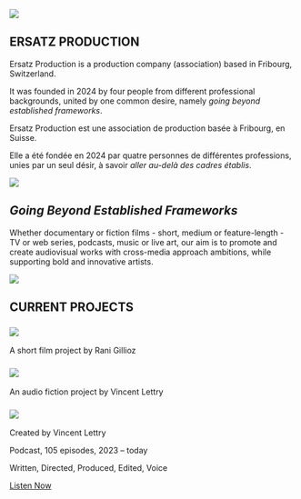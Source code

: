 ::: {.hero-section}
![](images/index-image.jpeg)

::: {.hero-content}
# ERSATZ PRODUCTION
:::
:::

::: {.index-text}
::: {.content-visible when-profile="english"}
Ersatz Production is a production company (association) based in Fribourg, Switzerland.

It was founded in 2024 by four people from different professional backgrounds, united by one common desire, namely *going beyond established frameworks*.
:::
::: {.content-visible when-profile="french"}
Ersatz Production est une association de production basée à Fribourg, en Suisse.

Elle a été fondée en 2024 par quatre personnes de différentes professions, unies par un seul désir, à savoir *aller au-delà des cadres établis*.
:::
:::

::: {.hero-section}
![](images/index-2nd-image.jpeg)

::: {.hero-content}
# *Going Beyond Established Frameworks*
:::
:::
::: {.index-text}
Whether documentary or fiction films - short, medium or feature-length - TV or web series, podcasts, music or live art, our aim is to promote and create audiovisual works with cross-media approach ambitions, while supporting bold and innovative artists.
:::

::: {.hero-section}
![](images/projects-line.jpeg)

::: {.hero-content}
# CURRENT PROJECTS
:::
:::

::: {.project-grid}


::: {.project-card}
### ![](images/meat_me_logo_paysage.jpeg)

A short film project by Rani Gillioz

:::

::: {.project-card}
### ![](images/si-les-morts-pouvaient-parler.jpg)

An audio fiction project by Vincent Lettry

:::

::: {.project-card}
### ![](images/crypto-facto_petit.jpg)

Created by Vincent Lettry

Podcast, 105 episodes, 2023 – today

Written, Directed, Produced, Edited, Voice

[Listen Now](https://cryptofacto.buzzsprout.com){.button}
:::

:::

<a rel="me" style="display:none" href="https://github.com/ersatz-production">Hidden link used to verify my account on GitHub</a>
